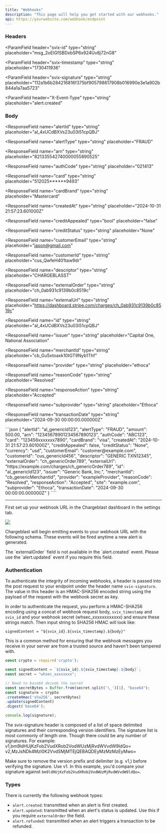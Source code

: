 ```yaml
---
title: "Webhooks"
description: "This page will help you get started with our webhooks."
api: https://yourwebsite.com/webhook/endpoint
---
```


### Headers

<ParamField
  header="svix-id"
  type="string"
  placeholder="msg_2oElGfSBDxbSP6x924Uv8j72nG8"
></ParamField>
<ParamField
  header="svix-timestamp"
  type="string"
  placeholder="1730411936"
></ParamField>
<ParamField
  header="svix-signature"
  type="string"
  placeholder="112a1b6b284216816f375bf905798617908b016990e3e1a902b844a1a7aa5723"
></ParamField>
<ParamField
  header="X-Event-Type"
  type="string"
  placeholder="alert.created"
></ParamField>
### Body
  <Expandable title="properties">

<ResponseField
  name="alertId"
  type="string"
  placeholder="al_4xUCdBXVs23u03i51cpQBJ"
></ResponseField>
<ResponseField
  name="alertType"
  type="string"
  placeholder="FRAUD"
></ResponseField>
<ResponseField name="amount" type="float" placeholder="100.65"></ResponseField>
<ResponseField
  name="arn"
  type="string"
  placeholder="821335542740000055890525"
></ResponseField>
<ResponseField
  name="authCode"
  type="string"
  placeholder="021413"
></ResponseField>
<ResponseField
  name="card"
  type="string"
  placeholder="512025******9493"
></ResponseField>
<ResponseField
  name="cardBrand"
  type="string"
  placeholder="Mastercard"
></ResponseField>
<ResponseField
  name="createdAt"
  type="string"
  placeholder="2024-10-31 21:57:23.601000Z"
></ResponseField>
<ResponseField
  name="creditAppealed"
  type="bool"
  placeholder="false"
></ResponseField>
<ResponseField
  name="creditStatus"
  type="string"
  placeholder="None"
></ResponseField>
<ResponseField name="currency" type="string" placeholder="USD"></ResponseField>
<ResponseField
  name="customerEmail"
  type="string"
  placeholder="jason@gmail.com"
></ResponseField>
<ResponseField
  name="customerId"
  type="string"
  placeholder="cus_QwfeH401taw9dr"
></ResponseField>
<ResponseField
  name="descriptor"
  type="string"
  placeholder="CHARGEBLASST"
></ResponseField>
<ResponseField
  name="externalOrder"
  type="string"
  placeholder="ch_0ab931c9139b0c8519c"
></ResponseField>
<ResponseField
  name="externalUrl"
  type="string"
  placeholder="https://dashboard.stripe.com/charges/ch_0ab931c9139b0c8519c"
></ResponseField>
<ResponseField
  name="id"
  type="string"
  placeholder="al_4xUCdBXVs23u03i51cpQBJ"
></ResponseField>
<ResponseField
  name="issuer"
  type="string"
  placeholder="Capital One, National Association"
></ResponseField>
<ResponseField
  name="merchantId"
  type="string"
  placeholder="cb_Gu5xtoaxk10tGT9Nyb1Thf"
></ResponseField>
<ResponseField
  name="provider"
  type="string"
  placeholder="ethoca"
></ResponseField>
<ResponseField
  name="reasonCode"
  type="string"
  placeholder="Resolved"
></ResponseField>
<ResponseField
  name="responseAction"
  type="string"
  placeholder="Accepted"
></ResponseField>
<ResponseField name="site" type="string" placeholder=""></ResponseField>
<ResponseField
  name="subprovider"
  type="string"
  placeholder="Ethoca"
></ResponseField>
<ResponseField
  name="transactionDate"
  type="string"
  placeholder="2024-09-30 00:00:00.000000Z"
></ResponseField>
</Expandable>

<ResponseExample>
```json
{
    "alertId": "al_genericId123",
    "alertType": "FRAUD",
    "amount": 500.00,
    "arn": "12345678901234567890123",
    "authCode": "ABC123",
    "card": "123456xxxxxxx7890",
    "cardBrand": "visa",
    "createdAt": "2024-10-31 21:57:23.601000Z",
    "creditAppealed": false,
    "creditStatus": "None",
    "currency": "usd",
    "customerEmail": "customer@example.com",
    "customerId": "cus_genericId456",
    "descriptor": "GENERIC TXN12345",
    "externalOrder": "ch_genericOrder789",
    "externalUrl": "https://example.com/charges/ch_genericOrder789",
    "id": "al_genericId123",
    "issuer": "Generic Bank, Inc.",
    "merchantId": "cb_genericMerchantId",
    "provider": "exampleProvider",
    "reasonCode": "Resolved",
    "responseAction": "Accepted",
    "site": "example.com",
    "subprovider": "Ethoca",
    "transactionDate": "2024-09-30 00:00:00.000000Z"
}
````
</ResponseExample>

---

First set up your webhook URL in the Chargeblast dashboard in the settings tab.

![](/images/reference/webhooksetup.png)

Chargeblast will begin emitting events to your webhook URL with the following schema. These events will be fired anytime a new alert is generated.

<Note>
  The `externalOrder` field is not available in the `alert.created` event.
  Please use the `alert.updated` event if you require this field.
</Note>

### Authentication

To authenticate the integrity of incoming webhooks, a header is passed into the post request to your endpoint under the header name `svix-signature`. The value in this header is an HMAC-SHA256 encoded string using the payload of the request with the webhook secret as key.

In order to authenticate the request, you perform a HMAC-SHA256 encoding using a concat of webhook request body, `svix_timestamp` and `svix_id` and your webhook secret (whsec_xxxxxxxxxxxx) and ensure these strings match. Then input string to SHA256 HMAC will look like:

`signedContent = "${svix_id}.${svix_timestamp}.${body}"`

This is a common method for ensuring that the webhook messages you receive in your server are from a trusted source and haven't been tampered with.

```Javascript
const crypto = require('crypto');

const signedContent = `${svix_id}.${svix_timestamp}.${body}`;
const secret = "whsec_xxxxxxxx";

// Need to base64 decode the secret
const secretBytes = Buffer.from(secret.split('\_')[1], "base64");
const signature = crypto
.createHmac('sha256', secretBytes)
.update(signedContent)
.digest('base64');

console.log(signature);
```

The svix-signature header is composed of a list of space delimited signatures and their corresponding version identifiers. The signature list is most commonly of length one. Though there could be any number of signatures. For example:
v1,bm9ldHUjKzFob2VudXRob2VodWUzMjRvdWVvdW9ldQo= v2,MzJsNDk4MzI0K2VvdSMjMTEjQEBAQDEyMzMzMzEyMwo=

Make sure to remove the version prefix and delimiter (e.g. v1,) before verifying the signature. Use v1. In this example, you'd compare your signature against `bm9ldHUjKzFob2VudXRob2VodWUzMjRvdWVvdW9ldQo=`.

### Types

There is currently the following webhook types:

- `alert.created`: transmitted when an alert is first created.
- `alert.updated`: transmitted when an alert's status is updated. Use this if you require `externalOrder` the field.
- `alert.refunded`: transmitted when an alert triggers a transaction to be refunded.
